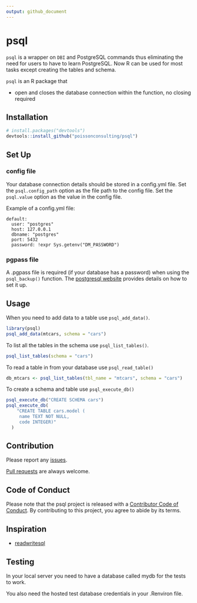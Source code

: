 ```yaml
---
output: github_document
---
```


# psql

<!-- badges: start -->
<!-- badges: end -->

`psql` is a wrapper on `DBI` and PostgreSQL commands thus eliminating the need for users to have to learn PostgreSQL. Now R can be used for most tasks except creating the tables and schema. 

`psql` is an R package that

- open and closes the database connection within the function, no closing required

## Installation

```r
# install.packages("devtools")
devtools::install_github("poissonconsulting/psql")
```

## Set Up

### config file

Your database connection details should be stored in a config.yml file. 
Set the `psql.config_path` option as the file path to the config file. 
Set the `psql.value` option as the value in the config file.

Example of a config.yml file:

```
default:
  user: "postgres"
  host: 127.0.0.1
  dbname: "postgres"
  port: 5432
  password: !expr Sys.getenv("DM_PASSWORD")
```

### pgpass file

A .pgpass file is required (if your database has a password) when using the `psql_backup()` function. 
The [postgresql website](https://www.postgresql.org/docs/current/libpq-pgpass.html) provides details on how to set it up.

## Usage

When you need to add data to a table use `psql_add_data()`. 

``` r
library(psql)
psql_add_data(mtcars, schema = "cars")
```

To list all the tables in the schema use `psql_list_tables()`.

``` r
psql_list_tables(schema = "cars")
```

To read a table in from your database use `psql_read_table()`

``` r
db_mtcars <- psql_list_tables(tbl_name = "mtcars", schema = "cars")
```

To create a schema and table use `psql_execute_db()`

``` r
psql_execute_db("CREATE SCHEMA cars")
psql_execute_db(
    "CREATE TABLE cars.model (
     name TEXT NOT NULL,
     code INTEGER)"
  )
```

## Contribution

Please report any [issues](https://github.com/poissonconsulting/psql/issues).

[Pull requests](https://github.com/poissonconsulting/psql/pulls) are always welcome.

## Code of Conduct

Please note that the psql project is released with a [Contributor Code of Conduct](https://contributor-covenant.org/version/2/1/CODE_OF_CONDUCT.html). By contributing to this project, you agree to abide by its terms.

## Inspiration

- [readwritesql](https://github.com/poissonconsulting/readwritesqlite)

## Testing

In your local server you need to have a database called mydb for the tests to work. 

You also need the hosted test database credentials in your .Renviron file.
